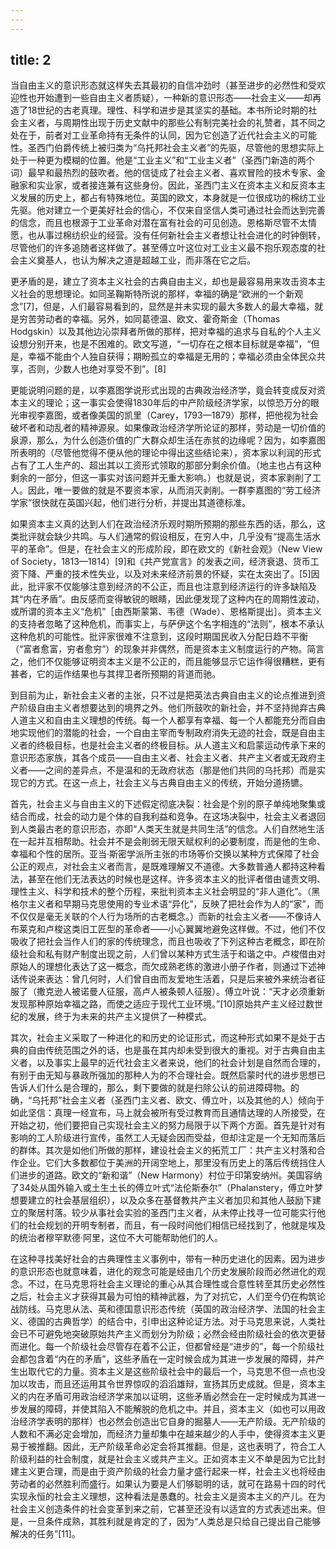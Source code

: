 ```yaml
---
---
---
```

title: 2
---




当自由主义的意识形态就这样失去其最初的自信冲劲时（甚至进步的必然性和受欢迎性也开始遭到一些自由主义者质疑），一种新的意识形态——社会主义——却再造了18世纪的古老真理。理性、科学和进步是其坚实的基础。本书所论时期的社会主义者，与周期性出现于历史文献中的那些公有制完美社会的礼赞者，其不同之处在于，前者对工业革命持有无条件的认同，因为它创造了近代社会主义的可能性。圣西门伯爵传统上被归类为“乌托邦社会主义者”的先驱，尽管他的思想实际上处于一种更为模糊的位置。他是“工业主义”和“工业主义者”（圣西门新造的两个词）最早和最热烈的鼓吹者。他的信徒成了社会主义者、喜欢冒险的技术专家、金融家和实业家，或者接连兼有这些身份。因此，圣西门主义在资本主义和反资本主义发展的历史上，都占有特殊地位。英国的欧文，本身就是一位很成功的棉纺工业先驱。他对建立一个更美好社会的信心，不仅来自坚信人类可通过社会而达到完善的信念，而且也根源于工业革命对潜在富有社会的可见创造。恩格斯尽管不太情愿，也从事过棉纺织业的经营。没有任何新社会主义者想让社会进化的时钟倒转，尽管他们的许多追随者这样做了。甚至傅立叶这位对工业主义最不抱乐观态度的社会主义奠基人，也认为解决之道是超越工业，而非落在它之后。

更矛盾的是，建立了资本主义社会的古典自由主义，却也是最容易用来攻击资本主义社会的思想理论。如同圣鞠斯特所说的那样，幸福的确是“欧洲的一个新观念”[7]，但是，人们最容易看到的，显然是并未实现的最大多数人的最大幸福，就是穷苦劳动者的幸福。另外，如同葛德温、欧文、霍奇斯金（Thomas Hodgskin）以及其他边沁崇拜者所做的那样，把对幸福的追求与自私的个人主义设想分别开来，也是不困难的。欧文写道，“一切存在之根本目标就是幸福”，“但是，幸福不能由个人独自获得；期盼孤立的幸福是无用的；幸福必须由全体民众共享，否则，少数人也绝对享受不到”。[8]

更能说明问题的是，以李嘉图学说形式出现的古典政治经济学，竟会转变成反对资本主义的理论；这一事实会使得1830年后的中产阶级经济学家，以惊恐万分的眼光审视李嘉图，或者像美国的凯里（Carey，1793—1879）那样，把他视为社会破坏者和动乱者的精神源泉。如果像政治经济学所论证的那样，劳动是一切价值的泉源，那么，为什么创造价值的广大群众却生活在赤贫的边缘呢？因为，如李嘉图所表明的（尽管他觉得不便从他的理论中得出这些结论来），资本家以利润的形式占有了工人生产的、超出其以工资形式领取的那部分剩余价值。（地主也占有这种剩余的一部分，但这一事实对该问题并无重大影响。）也就是说，资本家剥削了工人。因此，唯一要做的就是不要资本家，从而消灭剥削。一群李嘉图的“劳工经济学家”很快就在英国兴起，他们进行分析，并提出其道德标准。

如果资本主义真的达到人们在政治经济乐观时期所预期的那些东西的话，那么，这类批评就会缺少共鸣。与人们通常的假设相反，在穷人中，几乎没有“提高生活水平的革命”。但是，在社会主义的形成阶段，即在欧文的《新社会观》（New View of Society，1813—1814）[9]和《共产党宣言》的发表之间，经济衰退、货币工资下降、严重的技术性失业，以及对未来经济前景的怀疑，实在太突出了。[5]因此，批评家不仅能够注意到经济的不公正，而且也注意到经济运行的许多缺陷及其“内在矛盾”。由反感而变得敏锐的眼睛，因此便发现了这种内在的周期性波动，或所谓的资本主义“危机”［由西斯蒙第、韦德（Wade）、恩格斯提出］。资本主义的支持者忽略了这种危机，而事实上，与萨伊这个名字相连的“法则”，根本不承认这种危机的可能性。批评家很难不注意到，这段时期国民收入分配日趋不平衡（“富者愈富，穷者愈穷”）的现象并非偶然，而是资本主义制度运行的产物。简言之，他们不仅能够证明资本主义是不公正的，而且能够显示它运作得很糟糕，更有甚者，它的运作结果也与其捍卫者所预期的背道而驰。

到目前为止，新社会主义者的主张，只不过是把英法古典自由主义的论点推进到资产阶级自由主义者想要达到的境界之外。他们所鼓吹的新社会，并不坚持抛弃古典人道主义和自由主义理想的传统。每一个人都享有幸福、每一个人都能充分而自由地实现他们的潜能的社会，一个自由主宰而专制政府消失无迹的社会，既是自由主义者的终极目标，也是社会主义者的终极目标。从人道主义和启蒙运动传承下来的意识形态家族，其各个成员——自由主义者、社会主义者、共产主义者或无政府主义者——之间的差异点，不是温和的无政府状态（那是他们共同的乌托邦）而是实现它的方式。在这一点上，社会主义与古典自由主义的传统，开始分道扬镳。

首先，社会主义与自由主义的下述假定彻底决裂：社会是个别的原子单纯地聚集或结合而成，社会的动力是个体的自我利益和竞争。在这场决裂中，社会主义者退回到人类最古老的意识形态，亦即“人类天生就是共同生活”的信念。人们自然地生活在一起并互相帮助。社会并不是会削弱无限天赋权利的必要制度，而是他的生命、幸福和个性的居所。亚当·斯密学派所主张的市场等价交换以某种方式保障了社会公正的观点，对社会主义者而言，是既难理解又不道德。大多数普通人都持这种看法，甚至在他们无法表达的时候也是这样。许多资本主义的批评者借由谴责文明、理性主义、科学和技术的整个历程，来批判资本主义社会明显的“非人道化”。（黑格尔主义者和早期马克思使用的专业术语“异化”，反映了把社会作为人的“家”，而不仅仅是毫无关联的个人行为场所的古老概念。）而新的社会主义者——不像诗人布莱克和卢梭这类旧工匠型的革命者——小心翼翼地避免这样做。不过，他们不仅吸收了把社会当作人们的家的传统理念，而且也吸收了下列这种古老概念，即在阶级社会和私有财产制度出现之前，人们曾以某种方式生活于和谐之中。卢梭借由对原始人的理想化表达了这一概念，而欠成熟老练的激进小册子作者，则通过下述神话传说来表达：曾几何时，人们曾自由而友爱地生活着，只是后来被外来统治者征服了（撒克逊人被诺曼人征服，高卢人被条顿人征服）。傅立叶说：“天才必须重新发现那种原始幸福之路，而使之适应于现代工业环境。”[10]原始共产主义经过数世纪的发展，终于为未来的共产主义提供了一种模式。

其次，社会主义采取了一种进化的和历史的论证形式，而这种形式如果不是处于古典的自由传统范围之外的话，也是虽在其内却未受到很大的重视。对于古典自由主义者，以及事实上最早的近代社会主义者来说，他们的社会计划是自然而合理的，有别于由无知与暴政所强加的那种人为的不合理社会。既然启蒙时代的进步思想已告诉人们什么是合理的，那么，剩下要做的就是扫除公认的前进障碍物。的确，“乌托邦”社会主义者（圣西门主义者、欧文、傅立叶，以及其他的人）倾向于如此坚信：真理一经宣布，马上就会被所有受过教育而且通情达理的人所接受，在开始之初，他们要把自己实现社会主义的努力局限于以下两个方面。首先是针对有影响的工人阶级进行宣传，虽然工人无疑会因而受益，但却注定是一个无知而落后的群体。其次是如他们所做的那样，建设社会主义的拓荒工厂：共产主义村落和合作企业。它们大多数都位于美洲的开阔空地上，那里没有历史上的落后传统挡住人们进步的道路。欧文的“新和谐”（New Harmony）村位于印第安纳州。美国容纳了34处从国外输入或土生土长的傅立叶式“法伦斯泰尔”（Phalanstery，傅立叶梦想要建立的社会基层组织），以及众多在基督教共产主义者加贝和其他人鼓励下建立的聚居村落。较少从事社会实验的圣西门主义者，从未停止找寻一位可能实行他们的社会规划的开明专制者，而且，有一段时间他们相信已经找到了，他就是埃及的统治者穆罕默德·阿里，这位不大可能帮助他们的人。

在这种寻找美好社会的古典理性主义事例中，带有一种历史进化的因素。因为进步的意识形态也就意味着，进化的观念可能是经由几个历史发展阶段而必然进化的观念。不过，在马克思将社会主义理论的重心从其合理性或合意性转至其历史必然性之后，社会主义才获得其最为可怕的精神武器，为了对抗它，人们至今仍在构筑论战防线。马克思从法、英和德国意识形态传统（英国的政治经济学、法国的社会主义、德国的古典哲学）的结合中，引申出这种论证方法。对于马克思来说，人类社会已不可避免地突破原始共产主义而划分为阶级；必然会经由阶级社会的依次更替而进化。每一个阶级社会尽管存在着不公正，但都曾经是“进步的”，每一个阶级社会都包含着“内在的矛盾”，这些矛盾在一定时候会成为其进一步发展的障碍，并产生出取代它的力量。资本主义是这些阶级社会中的最后一个，马克思不但一点也没加以攻击，而且还运用其令世界惊叹的滔滔雄辩，宣扬其历史成就。但是，资本主义的内在矛盾可用政治经济学来加以证明，这些矛盾必然会在一定时候成为其进一步发展的障碍，并使其陷入不能解脱的危机之中。并且，资本主义（如也可以用政治经济学表明的那样）也必然会创造出它自身的掘墓人——无产阶级。无产阶级的人数和不满必定会增加，而经济力量却集中在越来越少的人手中，使得资本主义更易于被推翻。因此，无产阶级革命必定会将其推翻。但是，这也表明了，符合工人阶级利益的社会制度，就是社会主义或共产主义。正如资本主义不单是因为它比封建主义更合理，而是由于资产阶级的社会力量才盛行起来一样，社会主义也将经由劳动者的必然胜利而盛行。如果认为要是人们够聪明的话，就可在路易十四的时代实现永恒的社会主义理想，这种看法是愚蠢的。社会主义是资本主义的产儿。在为社会主义创造条件的社会变革到来之前，它甚至还没有以适宜的方式表述出来。但是，一旦条件成熟，其胜利就是肯定的了，因为“人类总是只给自己提出自己能够解决的任务”[11]。